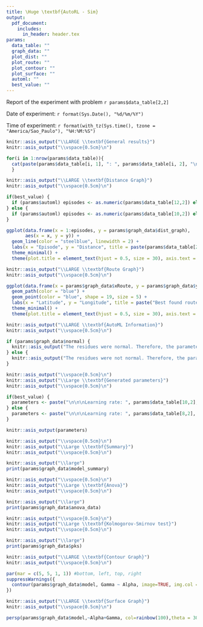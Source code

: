 ```yaml
---
title: \Huge \textbf{AutoRL - Sim}
output:
  pdf_document:
    includes:
      in_header: header.tex
params:
  data_table: ""
  graph_data: ""
  plot_dist: ""
  plot_route: ""
  plot_contour: ""
  plot_surface: ""
  automl: ""
  best_value: ""
---
```


\bcenter
\huge
\vspace{-0.5cm}
Report of the experiment with problem `r params$data_table[2,2]`
\vspace{0.5cm}
\ecenter

\Large

Date of experiment: `r format(Sys.Date(), "%d/%m/%Y")`

Time of experiment: `r format(with_tz(Sys.time(), tzone = "America/Sao_Paulo"), "%H:%M:%S")` \newline

```r
knitr::asis_output("\\LARGE \\textbf{General results}")
knitr::asis_output("\\vspace{0.5cm}\n")
```

\Large

```r
for(i in 1:nrow(params$data_table)){
  cat(paste(params$data_table[i, 1], ": ", params$data_table[i, 2], "\n", sep=""),"\n")
  }
```

\blandscape

```r
knitr::asis_output("\\LARGE \\textbf{Distance Graph}")
knitr::asis_output("\\vspace{0.5cm}\n")
```

```r
if(best_value) {
  if (params$automl) episodes <- as.numeric(params$data_table[12,2]) else episodes <- as.numeric(params$data_table[11,2])
} else {
  if (params$automl) episodes <- as.numeric(params$data_table[10,2]) else episodes <- as.numeric(params$data_table[9,2])
}

ggplot(data.frame(x = 1:episodes, y = params$graph_data$dist_graph),
       aes(x = x, y = y)) +
  geom_line(color = "steelblue", linewidth = 2) +
  labs(x = "Episode", y = "Distance", title = paste(params$data_table[2,2], "-", params$data_table[1,2])) +
  theme_minimal() +
  theme(plot.title = element_text(hjust = 0.5, size = 30), axis.text = element_text(size = 20), axis.title = element_text(size = 25))
```

```r
knitr::asis_output("\\LARGE \\textbf{Route Graph}")
knitr::asis_output("\\vspace{0.5cm}\n")
```

```r
ggplot(data.frame(x = params$graph_data$xRoute, y = params$graph_data$yRoute), aes(x = x, y = y)) +
  geom_path(color = "blue") +
  geom_point(color = "blue", shape = 19, size = 5) +
  labs(x = "Latitude", y = "Longitude", title = paste("Best found route for ", params$data_table[2,2], " - ",params$data_table[1,2],": ", params$graph_data$min_distance, sep = "")) +
  theme_minimal() +
  theme(plot.title = element_text(hjust = 0.5, size = 30), axis.text = element_text(size = 20), axis.title = element_text(size = 25))
```

\elandscape

```r
knitr::asis_output("\\LARGE \\textbf{AutoML Information}")
knitr::asis_output("\\vspace{0.5cm}\n")
```

\Large

```r
if (params$graph_data$normal) {
  knitr::asis_output("The residues were normal. Therefore, the parameters used were generated through the response surface methodology.")
} else {
  knitr::asis_output("The residues were not normal. Therefore, the parameters used were the ones that showed the best result during the initial learning phase.")
}
```

```r
knitr::asis_output("\\vspace{0.5cm}\n")
knitr::asis_output("\\Large \\textbf{Generated parameters}")
knitr::asis_output("\\vspace{0.5cm}\n")

if(best_value) {
  parameters <- paste("\n\n\nLearning rate: ", params$data_table[10,2], "\n\nDiscount Factor: ", params$data_table[9,2], sep="")
} else {
  parameters <- paste("\n\n\nLearning rate: ", params$data_table[8,2], "\n\nDiscount Factor: ", params$data_table[7,2], sep="")
}

knitr::asis_output(parameters)
```

```r
knitr::asis_output("\\vspace{0.5cm}\n")
knitr::asis_output("\\Large \\textbf{Summary}")
knitr::asis_output("\\vspace{0.5cm}\n")

knitr::asis_output("\\large")
print(params$graph_data$model_summary)
```

\newpage

```r
knitr::asis_output("\\vspace{0.5cm}\n")
knitr::asis_output("\\Large \\textbf{Anova}")
knitr::asis_output("\\vspace{0.5cm}\n")

knitr::asis_output("\\large")
print(params$graph_data$anova_data)
```

```r
knitr::asis_output("\\vspace{0.5cm}\n")
knitr::asis_output("\\Large \\textbf{Kolmogorov-Smirnov test}")
knitr::asis_output("\\vspace{0.5cm}\n")

knitr::asis_output("\\large")
print(params$graph_data$pks)
```

\newpage

```r
knitr::asis_output("\\LARGE \\textbf{Contour Graph}")
knitr::asis_output("\\vspace{0.5cm}\n")
```

```r
par(mar = c(5, 5, 1, 1)) #bottom, left, top, right
suppressWarnings({
  contour(params$graph_data$model, Gamma ~ Alpha, image=TRUE, img.col = rainbow(100),cex.lab = 2, cex.axis=2, labcex=2, xlabs = c("Learning Rate", "Discount Factor"))
})
```

\newpage

```r
knitr::asis_output("\\LARGE \\textbf{Surface Graph}")
knitr::asis_output("\\vspace{0.5cm}\n")
```

```r
persp(params$graph_data$model,~Alpha+Gamma, col=rainbow(100),theta = 30, phi = 35, contours = list(z="top", col="blue"), cex.lab = 4,cex.axis = 4, zlab = "Distance", xlabs = c("Learning Rate", "Discount Factor"))

```
